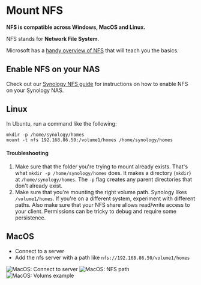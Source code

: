 

# Mount NFS

**NFS is compatible across Windows, MacOS and Linux.**

NFS stands for **Network File System**.

Microsoft has a [handy overview of NFS](https://learn.microsoft.com/en-us/windows-server/storage/nfs/nfs-overview) that will teach you the basics.

## Enable NFS on your NAS

Check out our [Synology NFS guide](/content/enable-synology-nfs) for instructions on how to enable NFS on your Synology NAS.

## Linux

In Ubuntu, run a command like the following:

```
mkdir -p /home/synology/homes
mount -t nfs 192.168.86.50:/volume1/homes /home/synology/homes
```

#### Troubleshooting

1. Make sure that the folder you're trying to mount already exists. That's what `mkdir -p /home/synology/homes` does. It makes a directory (`mkdir`) at `/home/synology/homes`. The `-p` flag creates any parent directories that don't already exist.
2. Make sure that you're mounting the right volume path. Synology likes `/volume1/homes`. If you're on a different system, experiment with different paths. Also make sure that your NFS share allows read/write access to your client. Permissions can be tricky to debug and require some persistence.

## MacOS

- Connect to a server
- Add the nfs server with a path like `nfs://192.168.86.50/volume1/homes`

![MacOS: Connect to server](/images/content/mount-synology-nfs/macos-connect-to-server.png)
![MacOS: NFS path](/images/content/mount-synology-nfs/macos-nfs-path.png)
![MacOS: Volums example](/images/content/mount-synology-nfs/macos-volumes-example.png)
